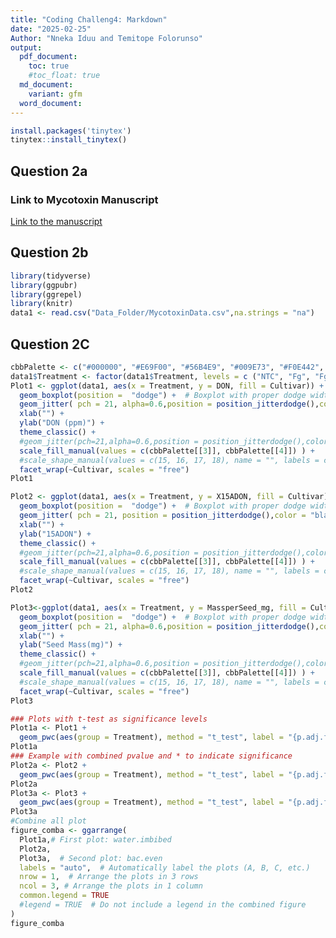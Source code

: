 ```yaml
---
title: "Coding Challeng4: Markdown"
date: "2025-02-25"
Author: "Nneka Iduu and Temitope Folorunso"
output:
  pdf_document:
    toc: true
    #toc_float: true
  md_document:
    variant: gfm
  word_document:
---
```

```r
install.packages('tinytex')
tinytex::install_tinytex()
```


## Question 2a

### Link to Mycotoxin Manuscript
[Link to the manuscript](https://apsjournals.apsnet.org/doi/10.1094/PDIS-06-21-1253-RE) 

## Question 2b

```r
library(tidyverse)
library(ggpubr)
library(ggrepel)
library(knitr)
data1 <- read.csv("Data_Folder/MycotoxinData.csv",na.strings = "na")

```


## Question 2C


```r
cbbPalette <- c("#000000", "#E69F00", "#56B4E9", "#009E73", "#F0E442", "#0072B2", "#D55E00", "#CC79A7")
data1$Treatment <- factor(data1$Treatment, levels = c ("NTC", "Fg", "Fg + 37", "Fg + 40", "Fg + 70"))
Plot1 <- ggplot(data1, aes(x = Treatment, y = DON, fill = Cultivar)) +
  geom_boxplot(position =  "dodge") +  # Boxplot with proper dodge width
  geom_jitter( pch = 21, alpha=0.6,position = position_jitterdodge(),color = "black") + # Adjusted jitter dodge
  xlab("") +
  ylab("DON (ppm)") +
  theme_classic() +
  #geom_jitter(pch=21,alpha=0.6,position = position_jitterdodge(),color="black")+
  scale_fill_manual(values = c(cbbPalette[[3]], cbbPalette[[4]]) ) +
  #scale_shape_manual(values = c(15, 16, 17, 18), name = "", labels = c("NTC", "Fg", "Fg +37", "Fg +40", "Fg +70")) 
  facet_wrap(~Cultivar, scales = "free")
Plot1

Plot2 <- ggplot(data1, aes(x = Treatment, y = X15ADON, fill = Cultivar)) +
  geom_boxplot(position =  "dodge") +  # Boxplot with proper dodge width
  geom_jitter( pch = 21, position = position_jitterdodge(),color = "black") + # Adjusted jitter dodge
  xlab("") +
  ylab("15ADON") +
  theme_classic() +
  #geom_jitter(pch=21,alpha=0.6,position = position_jitterdodge(),color="black")+
  scale_fill_manual(values = c(cbbPalette[[3]], cbbPalette[[4]]) ) +
  #scale_shape_manual(values = c(15, 16, 17, 18), name = "", labels = c("NTC", "Fg", "Fg +37", "Fg +40", "Fg +70")) 
  facet_wrap(~Cultivar, scales = "free")
Plot2

Plot3<-ggplot(data1, aes(x = Treatment, y = MassperSeed_mg, fill = Cultivar)) +
  geom_boxplot(position =  "dodge") +  # Boxplot with proper dodge width
  geom_jitter( pch = 21, alpha=0.6,position = position_jitterdodge(),color = "black") + # Adjusted jitter dodge
  xlab("") +
  ylab("Seed Mass(mg)") +
  theme_classic() +
  #geom_jitter(pch=21,alpha=0.6,position = position_jitterdodge(),color="black")+
  scale_fill_manual(values = c(cbbPalette[[3]], cbbPalette[[4]]) ) +
  #scale_shape_manual(values = c(15, 16, 17, 18), name = "", labels = c("", "Fg", "Fg +37", "Fg +40", "Fg +70")) +
  facet_wrap(~Cultivar, scales = "free")
Plot3

### Plots with t-test as significance levels
Plot1a <- Plot1 + 
  geom_pwc(aes(group = Treatment), method = "t_test", label = "{p.adj.format}{p.adj.signif}")
Plot1a
### Example with combined pvalue and * to indicate significance
Plot2a <- Plot2 + 
  geom_pwc(aes(group = Treatment), method = "t_test", label = "{p.adj.format}{p.adj.signif}")
Plot2a
Plot3a <- Plot3 + 
  geom_pwc(aes(group = Treatment), method = "t_test", label = "{p.adj.format}{p.adj.signif}")
Plot3a
#Combine all plot
figure_comba <- ggarrange(
  Plot1a,# First plot: water.imbibed
  Plot2a,
  Plot3a,  # Second plot: bac.even
  labels = "auto",  # Automatically label the plots (A, B, C, etc.)
  nrow = 1,  # Arrange the plots in 3 rows
  ncol = 3, # Arrange the plots in 1 column
  common.legend = TRUE
  #legend = TRUE  # Do not include a legend in the combined figure
)
figure_comba

```



